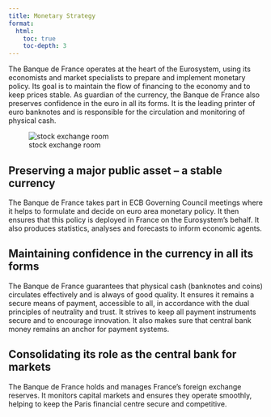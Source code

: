 ```yaml
---
title: Monetary Strategy
format: 
  html: 
    toc: true
    toc-depth: 3
---
```


The Banque de France operates at the heart of the Eurosystem, using its
economists and market specialists to prepare and implement monetary policy.
Its goal is to maintain the flow of financing to the economy and to keep
prices stable. As guardian of the currency, the Banque de France also
preserves confidence in the euro in all its forms. It is the leading
printer of euro banknotes and is responsible for the circulation and
monitoring of physical cash.

![stock exchange room](../assets/monetary-strategy.jpg)


## Preserving a major public asset – a stable currency

The Banque de France takes part in ECB Governing Council meetings where
it helps to formulate and decide on euro area monetary policy. It then
ensures that this policy is deployed in France on the Eurosystem’s behalf.
It also produces statistics, analyses and forecasts to inform economic
agents.

## Maintaining confidence in the currency in all its forms

The Banque de France guarantees that physical cash (banknotes and coins)
circulates effectively and is always of good quality. It ensures it
remains a secure means of payment, accessible to all, in accordance with
the dual principles of neutrality and trust. It strives to keep all
payment instruments secure and to encourage innovation. It also makes
sure that central bank money remains an anchor for payment systems.

## Consolidating its role as the central bank for markets

The Banque de France holds and manages France’s foreign exchange reserves.
It monitors capital markets and ensures they operate smoothly, helping
to keep the Paris financial centre secure and competitive.